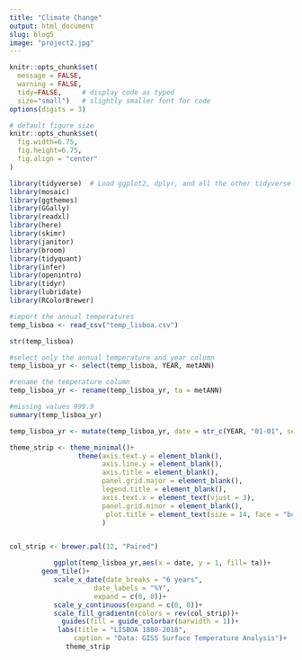 ```yaml
---
title: "Climate Change"
output: html_document
slug: blog5 
image: "project2.jpg"
---
```

```r
knitr::opts_chunk$set(
  message = FALSE, 
  warning = FALSE, 
  tidy=FALSE,     # display code as typed
  size="small")   # slightly smaller font for code
options(digits = 3)

# default figure size
knitr::opts_chunk$set(
  fig.width=6.75, 
  fig.height=6.75,
  fig.align = "center"
)
```


```r

library(tidyverse)  # Load ggplot2, dplyr, and all the other tidyverse packages
library(mosaic)
library(ggthemes)
library(GGally)
library(readxl)
library(here)
library(skimr)
library(janitor)
library(broom)
library(tidyquant)
library(infer)
library(openintro)
library(tidyr)
library(lubridate)
library(RColorBrewer)

```



```r

#import the annual temperatures
temp_lisboa <- read_csv("temp_lisboa.csv")

str(temp_lisboa)
```


```r
#select only the annual temperature and year column
temp_lisboa_yr <- select(temp_lisboa, YEAR, metANN)

#rename the temperature column
temp_lisboa_yr <- rename(temp_lisboa_yr, ta = metANN)

#missing values 999.9
summary(temp_lisboa_yr) 
```

```r
temp_lisboa_yr <- mutate(temp_lisboa_yr, date = str_c(YEAR, "01-01", sep = "-") %>% ymd())
```

```r
theme_strip <- theme_minimal()+
                 theme(axis.text.y = element_blank(),
                       axis.line.y = element_blank(),
                       axis.title = element_blank(),
                       panel.grid.major = element_blank(),
                       legend.title = element_blank(),
                       axis.text.x = element_text(vjust = 3),
                       panel.grid.minor = element_blank(),
                        plot.title = element_text(size = 14, face = "bold")
                       )


col_strip <- brewer.pal(12, "Paired")

           ggplot(temp_lisboa_yr,aes(x = date, y = 1, fill= ta))+
        geom_tile()+
           scale_x_date(date_breaks = "6 years",
                     date_labels = "%Y",
                     expand = c(0, 0))+
           scale_y_continuous(expand = c(0, 0))+
           scale_fill_gradientn(colors = rev(col_strip))+
             guides(fill = guide_colorbar(barwidth = 1))+
            labs(title = "LISBOA 1880-2018",
                caption = "Data: GISS Surface Temperature Analysis")+
              theme_strip
```

